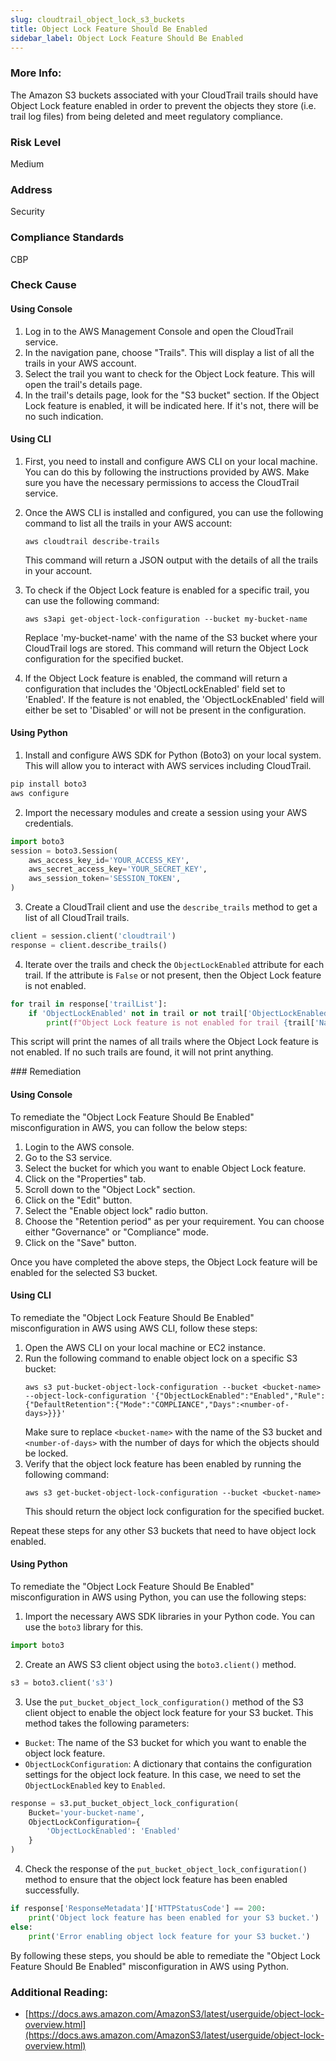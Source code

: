 ```yaml
---
slug: cloudtrail_object_lock_s3_buckets
title: Object Lock Feature Should Be Enabled
sidebar_label: Object Lock Feature Should Be Enabled
---
```


### More Info:

The Amazon S3 buckets associated with your CloudTrail trails should have Object Lock feature enabled in order to prevent the objects they store (i.e. trail log files) from being deleted and meet regulatory compliance.

### Risk Level

Medium

### Address

Security

### Compliance Standards

CBP



<Tabs><Tab title='Cause'>
### Check Cause

#### Using Console

1. Log in to the AWS Management Console and open the CloudTrail service.
2. In the navigation pane, choose "Trails". This will display a list of all the trails in your AWS account.
3. Select the trail you want to check for the Object Lock feature. This will open the trail's details page.
4. In the trail's details page, look for the "S3 bucket" section. If the Object Lock feature is enabled, it will be indicated here. If it's not, there will be no such indication.

#### Using CLI

1. First, you need to install and configure AWS CLI on your local machine. You can do this by following the instructions provided by AWS. Make sure you have the necessary permissions to access the CloudTrail service.

2. Once the AWS CLI is installed and configured, you can use the following command to list all the trails in your AWS account:

   ```
   aws cloudtrail describe-trails
   ```

   This command will return a JSON output with the details of all the trails in your account.

3. To check if the Object Lock feature is enabled for a specific trail, you can use the following command:

   ```
   aws s3api get-object-lock-configuration --bucket my-bucket-name
   ```

   Replace 'my-bucket-name' with the name of the S3 bucket where your CloudTrail logs are stored. This command will return the Object Lock configuration for the specified bucket.

4. If the Object Lock feature is enabled, the command will return a configuration that includes the 'ObjectLockEnabled' field set to 'Enabled'. If the feature is not enabled, the 'ObjectLockEnabled' field will either be set to 'Disabled' or will not be present in the configuration.

#### Using Python

1. Install and configure AWS SDK for Python (Boto3) on your local system. This will allow you to interact with AWS services including CloudTrail.

```python
pip install boto3
aws configure
```

2. Import the necessary modules and create a session using your AWS credentials.

```python
import boto3
session = boto3.Session(
    aws_access_key_id='YOUR_ACCESS_KEY',
    aws_secret_access_key='YOUR_SECRET_KEY',
    aws_session_token='SESSION_TOKEN',
)
```

3. Create a CloudTrail client and use the `describe_trails` method to get a list of all CloudTrail trails.

```python
client = session.client('cloudtrail')
response = client.describe_trails()
```

4. Iterate over the trails and check the `ObjectLockEnabled` attribute for each trail. If the attribute is `False` or not present, then the Object Lock feature is not enabled.

```python
for trail in response['trailList']:
    if 'ObjectLockEnabled' not in trail or not trail['ObjectLockEnabled']:
        print(f"Object Lock feature is not enabled for trail {trail['Name']}")
```

This script will print the names of all trails where the Object Lock feature is not enabled. If no such trails are found, it will not print anything.

</Tab>


<Tab title='Remediation'>
### Remediation

#### Using Console

To remediate the "Object Lock Feature Should Be Enabled" misconfiguration in AWS, you can follow the below steps:

1. Login to the AWS console.
2. Go to the S3 service.
3. Select the bucket for which you want to enable Object Lock feature.
4. Click on the "Properties" tab.
5. Scroll down to the "Object Lock" section.
6. Click on the "Edit" button.
7. Select the "Enable object lock" radio button.
8. Choose the "Retention period" as per your requirement. You can choose either "Governance" or "Compliance" mode.
9. Click on the "Save" button.

Once you have completed the above steps, the Object Lock feature will be enabled for the selected S3 bucket.

#### Using CLI

To remediate the "Object Lock Feature Should Be Enabled" misconfiguration in AWS using AWS CLI, follow these steps:

1. Open the AWS CLI on your local machine or EC2 instance.
2. Run the following command to enable object lock on a specific S3 bucket:
   ```
   aws s3 put-bucket-object-lock-configuration --bucket <bucket-name> --object-lock-configuration '{"ObjectLockEnabled":"Enabled","Rule":{"DefaultRetention":{"Mode":"COMPLIANCE","Days":<number-of-days>}}}'
   ```
   Make sure to replace `<bucket-name>` with the name of the S3 bucket and `<number-of-days>` with the number of days for which the objects should be locked.
3. Verify that the object lock feature has been enabled by running the following command:
   ```
   aws s3 get-bucket-object-lock-configuration --bucket <bucket-name>
   ```
   This should return the object lock configuration for the specified bucket.

Repeat these steps for any other S3 buckets that need to have object lock enabled.

#### Using Python

To remediate the "Object Lock Feature Should Be Enabled" misconfiguration in AWS using Python, you can use the following steps:

1. Import the necessary AWS SDK libraries in your Python code. You can use the `boto3` library for this.

```python
import boto3
```

2. Create an AWS S3 client object using the `boto3.client()` method.

```python
s3 = boto3.client('s3')
```

3. Use the `put_bucket_object_lock_configuration()` method of the S3 client object to enable the object lock feature for your S3 bucket. This method takes the following parameters:

- `Bucket`: The name of the S3 bucket for which you want to enable the object lock feature.
- `ObjectLockConfiguration`: A dictionary that contains the configuration settings for the object lock feature. In this case, we need to set the `ObjectLockEnabled` key to `Enabled`.

```python
response = s3.put_bucket_object_lock_configuration(
    Bucket='your-bucket-name',
    ObjectLockConfiguration={
        'ObjectLockEnabled': 'Enabled'
    }
)
```

4. Check the response of the `put_bucket_object_lock_configuration()` method to ensure that the object lock feature has been enabled successfully.

```python
if response['ResponseMetadata']['HTTPStatusCode'] == 200:
    print('Object lock feature has been enabled for your S3 bucket.')
else:
    print('Error enabling object lock feature for your S3 bucket.')
```

By following these steps, you should be able to remediate the "Object Lock Feature Should Be Enabled" misconfiguration in AWS using Python.

### Additional Reading:

- [https://docs.aws.amazon.com/AmazonS3/latest/userguide/object-lock-overview.html](https://docs.aws.amazon.com/AmazonS3/latest/userguide/object-lock-overview.html) 


</Tab>
</Tabs>